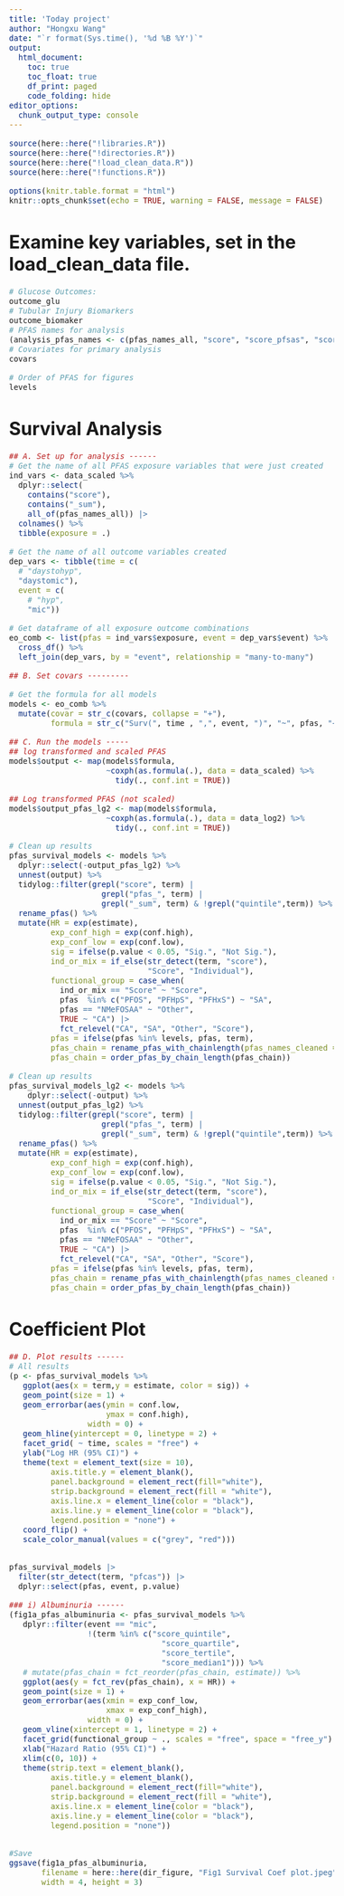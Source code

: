 ```yaml
---
title: 'Today project'
author: "Hongxu Wang"
date: "`r format(Sys.time(), '%d %B %Y')`"
output:
  html_document:
    toc: true
    toc_float: true
    df_print: paged
    code_folding: hide
editor_options: 
  chunk_output_type: console
---
```

<style type="text/css">
body{
font-size: 12pt;
}
</style>

```r
source(here::here("!libraries.R"))
source(here::here("!directories.R"))
source(here::here("!load_clean_data.R"))
source(here::here("!functions.R"))

options(knitr.table.format = "html")
knitr::opts_chunk$set(echo = TRUE, warning = FALSE, message = FALSE)
```

# Examine key variables, set in the load_clean_data file.
```r
# Glucose Outcomes: 
outcome_glu
# Tubular Injury Biomarkers 
outcome_biomaker 
# PFAS names for analysis
(analysis_pfas_names <- c(pfas_names_all, "score", "score_pfsas", "score_pfcas")) 
# Covariates for primary analysis
covars

# Order of PFAS for figures
levels
```

# Survival Analysis
```r
## A. Set up for analysis ------
# Get the name of all PFAS exposure variables that were just created 
ind_vars <- data_scaled %>% 
  dplyr::select(
    contains("score"), 
    contains("_sum"),
    all_of(pfas_names_all)) |> 
  colnames() %>%  
  tibble(exposure = .)

# Get the name of all outcome variables created 
dep_vars <- tibble(time = c(
  # "daystohyp", 
  "daystomic"),
  event = c(
    # "hyp",
    "mic"))

# Get dataframe of all exposure outcome combinations
eo_comb <- list(pfas = ind_vars$exposure, event = dep_vars$event) %>%
  cross_df() %>% 
  left_join(dep_vars, by = "event", relationship = "many-to-many")

## B. Set covars ---------

# Get the formula for all models
models <- eo_comb %>%
  mutate(covar = str_c(covars, collapse = "+"),
         formula = str_c("Surv(", time , ",", event, ")", "~", pfas, "+", covar))

## C. Run the models -----
## log transformed and scaled PFAS
models$output <- map(models$formula,
                     ~coxph(as.formula(.), data = data_scaled) %>%
                       tidy(., conf.int = TRUE))

## Log transformed PFAS (not scaled)
models$output_pfas_lg2 <- map(models$formula,
                     ~coxph(as.formula(.), data = data_log2) %>%
                       tidy(., conf.int = TRUE))

# Clean up results
pfas_survival_models <- models %>%
  dplyr::select(-output_pfas_lg2) %>%
  unnest(output) %>%
  tidylog::filter(grepl("score", term) | 
                    grepl("pfas_", term) | 
                    grepl("_sum", term) & !grepl("quintile",term)) %>%
  rename_pfas() %>%
  mutate(HR = exp(estimate),
         exp_conf_high = exp(conf.high),
         exp_conf_low = exp(conf.low),
         sig = ifelse(p.value < 0.05, "Sig.", "Not Sig."), 
         ind_or_mix = if_else(str_detect(term, "score"), 
                              "Score", "Individual"), 
         functional_group = case_when(
           ind_or_mix == "Score" ~ "Score", 
           pfas  %in% c("PFOS", "PFHpS", "PFHxS") ~ "SA", 
           pfas == "NMeFOSAA" ~ "Other", 
           TRUE ~ "CA") |> 
           fct_relevel("CA", "SA", "Other", "Score"), 
         pfas = ifelse(pfas %in% levels, pfas, term), 
         pfas_chain = rename_pfas_with_chainlength(pfas_names_cleaned = pfas), 
         pfas_chain = order_pfas_by_chain_length(pfas_chain))

# Clean up results
pfas_survival_models_lg2 <- models %>%
    dplyr::select(-output) %>%
  unnest(output_pfas_lg2) %>%
  tidylog::filter(grepl("score", term) | 
                    grepl("pfas_", term) | 
                    grepl("_sum", term) & !grepl("quintile",term)) %>%
  rename_pfas() %>%
  mutate(HR = exp(estimate),
         exp_conf_high = exp(conf.high),
         exp_conf_low = exp(conf.low),
         sig = ifelse(p.value < 0.05, "Sig.", "Not Sig."), 
         ind_or_mix = if_else(str_detect(term, "score"), 
                              "Score", "Individual"), 
         functional_group = case_when(
           ind_or_mix == "Score" ~ "Score", 
           pfas  %in% c("PFOS", "PFHpS", "PFHxS") ~ "SA", 
           pfas == "NMeFOSAA" ~ "Other", 
           TRUE ~ "CA") |> 
           fct_relevel("CA", "SA", "Other", "Score"), 
         pfas = ifelse(pfas %in% levels, pfas, term), 
         pfas_chain = rename_pfas_with_chainlength(pfas_names_cleaned = pfas), 
         pfas_chain = order_pfas_by_chain_length(pfas_chain))
```

# Coefficient Plot
```r
## D. Plot results ------
# All results
(p <- pfas_survival_models %>%
   ggplot(aes(x = term,y = estimate, color = sig)) +
   geom_point(size = 1) +
   geom_errorbar(aes(ymin = conf.low,
                     ymax = conf.high),
                 width = 0) +
   geom_hline(yintercept = 0, linetype = 2) +
   facet_grid( ~ time, scales = "free") +
   ylab("Log HR (95% CI)") +
   theme(text = element_text(size = 10),
         axis.title.y = element_blank(),
         panel.background = element_rect(fill="white"),
         strip.background = element_rect(fill = "white"),
         axis.line.x = element_line(color = "black"),
         axis.line.y = element_line(color = "black"),
         legend.position = "none") +
   coord_flip() +
   scale_color_manual(values = c("grey", "red")))


pfas_survival_models |> 
  filter(str_detect(term, "pfcas")) |> 
  dplyr::select(pfas, event, p.value)

### i) Albuminuria ------
(fig1a_pfas_albuminuria <- pfas_survival_models %>%
   dplyr::filter(event == "mic", 
                 !(term %in% c("score_quintile", 
                                 "score_quartile", 
                                 "score_tertile", 
                                 "score_median1"))) %>% 
   # mutate(pfas_chain = fct_reorder(pfas_chain, estimate)) %>%
   ggplot(aes(y = fct_rev(pfas_chain), x = HR)) +
   geom_point(size = 1) +
   geom_errorbar(aes(xmin = exp_conf_low,
                     xmax = exp_conf_high),
                 width = 0) +
   geom_vline(xintercept = 1, linetype = 2) +
   facet_grid(functional_group ~ ., scales = "free", space = "free_y") +
   xlab("Hazard Ratio (95% CI)") +
   xlim(c(0, 10)) +
   theme(strip.text = element_blank(),
         axis.title.y = element_blank(),
         panel.background = element_rect(fill="white"),
         strip.background = element_rect(fill = "white"),
         axis.line.x = element_line(color = "black"),
         axis.line.y = element_line(color = "black"),
         legend.position = "none"))


#Save
ggsave(fig1a_pfas_albuminuria,
       filename = here::here(dir_figure, "Fig1 Survival Coef plot.jpeg"),
       width = 4, height = 3)
```

